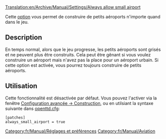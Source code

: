[[Translation:en/Archive/Manual/Settings/Always allow small airport]]


[[Category:fr/Manual/Réglages et préférences]]
[[Category:fr/Manual/Aviation]]

Cette [[fr/Archive/Manual/Settings/Options avancées|option]] vous permet de construire de petits aéroports n'importe quand dans le jeu.

== Description ==
En temps normal, alors que le jeu progresse, les petits aéroports sont grisés et ne peuvent plus être construits. Cela peut être gênant si vous voulez construire un aéroport mais n'avez pas la place pour un aéroport urbain. Si cette option est activée, vous pourrez toujours construire de petits aéroports.

== Utilisation ==
Cette fonctionnalité est désactivée par défaut. Vous pouvez l'activer via la fenêtre [[fr/Archive/Manual/Settings/Options avancées/Construction#toujours-autoriser-les-petits-aeroports|Configuration avancée -> Construction]], ou en utilsiant la syntaxe suivante dans [[fr/Archive/Manual/Settings/Openttd.cfg|openttd.cfg]]:

<pre>
[patches]
always_small_airport = true
</pre>